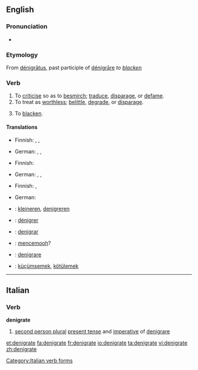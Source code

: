 ==English==

===Pronunciation===
* {{IPA|/ˈdɛ.nɪ.gɹeɪt/}}

===Etymology===
From {{L.}} [[denigratus|dénigrātus]], past participle of [[denigrare|dénigrāre]] ''to [[blacken]]''

===Verb===
{{en-verb|denigrat|ing}}

# To [[criticise]] so as to [[besmirch]]; [[traduce]], [[disparage]], or [[defame]].
# To treat as [[worthless]]; [[belittle]], [[degrade]], or [[disparage]].
# {{rare}} To [[blacken]]. <!-- this usage is obscure at best -->

====Translations====
{{trans-top|to criticise so as to besmirch}}
* Finnish: {{t+|fi|haukkua}}, {{t-|fi|mustata}}, {{t+|fi|mustamaalata}}
{{trans-mid}}
* German: {{t+|de|anschwärzen}}, {{t+|de|verleumden}}, {{t+|de|verunglimpfen}}
{{trans-bottom}}

{{trans-top|to treat as worthless}}
* Finnish: {{t-|fi|vähätellä}}
{{trans-mid}}
* German: {{t+|de|verleumden}}, {{t+|de|verunglimpfen}}, {{t+|de|herabsetzen}}
{{trans-bottom}}

{{trans-top|to blacken}}
* Finnish: {{t-|fi|mustata}}, {{t|fi|pimentää}}
{{trans-mid}}
* German: {{t+|de|anschwärzen}}
{{trans-bottom}}

{{checktrans-top}}
* {{ttbc|Dutch}}: [[kleineren]], [[denigreren]]
* {{ttbc|French}}: [[dénigrer]]
* {{ttbc|Ido}}: [[denigrar]]
{{checktrans-mid}}
* {{ttbc|Indonesian}}: [[cemooh|mencemooh]]?
* {{ttbc|Italian}}: [[denigrare]]
* {{ttbc|Turkish}}: [[küçümsemek]], [[kötülemek]]
{{checktrans-bottom}}

----

==Italian==

===Verb===
'''denigrate'''

# [[second person plural]] [[present tense]] and [[imperative]] of [[denigrare]]

[[Category:Italian verb forms]]

[[et:denigrate]]
[[fa:denigrate]]
[[fr:denigrate]]
[[io:denigrate]]
[[ta:denigrate]]
[[vi:denigrate]]
[[zh:denigrate]]